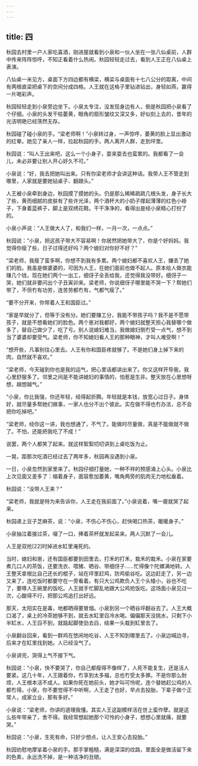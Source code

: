 ```yaml
---
---
---
```

title: 四
---



秋园去村里一户人家吃喜酒，刚进屋就看到小泉和一伙人坐在一张八仙桌前，人群中传来阵阵惊呼，不知正看着什么热闹。秋园轻轻走过去，看到人王正在八仙桌上表演。

八仙桌一米见方，桌面下方四边都有横梁，横梁与桌面有十七八公分的距离，中间有两根直梁把桌下的空间分成四格。人王就在这格子里钻进钻出，身轻如燕，赢得一片喝彩声。

秋园轻轻走到小泉旁边坐下。小泉太专注，没发现身边有人，倒是秋园把小泉看了个仔细。小泉的头发干枯萎黄，眼角的扇形皱纹又深又多，好似刻上去的，昔年的光洁明艳已经荡然无存。

秋园碰了碰小泉的手。“梁老师啊！”小泉转过身，一声惊呼，萎黄的脸上显出激动的红晕。她见了亲人一样，拉起秋园的手。两人离开人群，走到坪里。

秋园说：“叫人王出来吧，这么一个小身子，耍来耍去也蛮累的。我都看了一会儿，未必非要让别人开心好久不可。”

小泉说：“好，我去把她叫出来。只有你梁老师才会讲这种话。我带人王不管走到哪里，人家就是要她钻桌子、翻跟头。”

人王被小泉牵到身边，秋园摸了摸她的头。仍是那么稀稀疏疏几根头发，身子长大了些，黄而细腻的皮肤有了些许光泽，两个酒杯大的小奶子撑起薄薄的红色小褂子，下身着蓝裤子，脚上是双绣花鞋。干干净净的，看得出是经小泉精心打扮了的。

小泉小声说：“人王做大人了，和我们一样，一月一次，一点点。”

秋园说：“小泉，把这孩子带大不容易啊！你居然把她带大了，你是个好妈妈。我觉得你瘦了些，日子过得还好吗？两个媳妇对你好不好？”

“梁老师，我瘦了蛮多啊，你想不到我有多累。两个媳妇都不喜欢人王，嫌丢了她们的脸。我虽是做婆婆的，可因为人王，在她们面前也做不起人。原本给人做衣能赚几个钱，现在她们两个一出工，细伢子全丢给我，还觉得我没带好。细伢子一哭，她们就非要问出个子丑寅卯来。梁老师，你说细伢子哪里能不哭一下？帮她们带了，不但冇有功劳，连苦劳都冇有，气都气瘦了。”

“要不分开来，你带着人王和国臣过。”

“家是早就分了，但等于没有分。她们要赚工分，我能不带孩子吗？我不是不愿带孩子，就是不想看她们的脸色。两个崽对我都好，两个媳妇就整天担心我替哪个做多了，替自己做少了，吃了亏。别人说媳妇难当，我做媳妇倒冇受一点气，想不到当了婆婆却要受气。梁老师，你不知媳妇看人王的那种眼神，才叫人难受啊！”

“想开些，凡事别往心里去。人王有你和国臣疼就够了。不是她们身上掉下来的肉，自然就不喜欢。”

“梁老师，今天碰到你也是我的运气，把心里话都讲出来了。你又这样开导我，我心里舒服多了。邻里之间是不能讲媳妇的事情的，怕惹是生非。整天放在心里想呀想，越想越气。”

“小泉，你比我强，你还年轻，经得起折腾。年轻就是本钱，放宽心过日子。身体好，就尽量多帮她们做事，一家人也分不出个彼此。实在做不得也冇办法，总不会把你吃掉吧。”

“梁老师，经你这一讲，我也想通了，不气了。能做时尽量做，真是不能做就不做了。不怕，还能把我吃了不成！”

说罢，两个人都笑了起来。就这样絮絮叨叨讲到上桌吃饭为止。

一晃，距那次吃酒已经过去了两年多，秋园再没遇到小泉。

一日，小泉忽然到家里来了。秋园仔细打量她，一种不祥的预感涌上心头。小泉比上次见面又差多了：缩着身子，面容愈加萎黄，嘴角两旁的肌肉无力地松垂着。

秋园说：“没带人王来？”

“梁老师，我就是特为来告诉你，人王走在我前面了。”小泉说着，嘴一瘪就哭了起来。

秋园递上豆子芝麻茶，说：“小泉，不伤心不伤心，赶快喝口热茶，暖暖身子。”

小泉抽泣着接过茶，啜了一口，捧着茶杯就发起呆来。两人沉默了一会儿。

人王是双抢[22]时掉进水缸里淹死的。

当时，媳妇和崽，还有国臣都要到田里去，打禾的打禾，栽禾的栽禾。小泉在家要煮几口人的茶饭，还要洗衣、喂猪、晒谷、带细伢子……忙得像个陀螺满地转。人王整天拿根比自己还长的棍子，站在坪里赶鸡，防鸡偷谷吃。这边赶走了，另一边又来了，连吃饭时都要守在一旁看着。有只大公鸡欺负人王个头矮小，谷也不吃了，要啄人王碗里的饭吃。人王就手忙脚乱地跟大公鸡抢饭吃。这场面小泉见过一次，心酸得不行，把那公鸡追打出好远。

那天，太阳实在是毒，地都晒得要冒烟。小泉到另一个晒谷坪翻谷去了。人王大概口渴了，桌上的冷茶她够不到，就去水缸里舀冷水喝。偏偏那天没挑水，只剩下小半缸水，人王舀不到，就踮起脚使劲去舀，结果一头栽到缸里去了。

小泉翻谷回来，看到一群鸡在悠闲地吃谷，人王不知到哪里去了。小泉边喊边寻，后来才在缸里找到她。人已经没气了。

小泉讲完，哭得上气不接下气。

秋园说：“小泉，快不要哭了，你自己都瘦得不像样了，人死不能复生，还是活人要紧。这几十年，人王跟着你，冇享到太多福，总也冇受太多罪。不是你那么耐烦，人王根本活不成人。如果你死在她前头，她才叫可怜呢，连个替她赶公鸡的人都冇得。小泉，你不要觉得不中听啊，人王走了也好，早点去投胎，下辈子做个正常人，成家立业，那有多好。”

小泉说：“梁老师，你讲的道理我懂。其实人王这副模样活在世上蛮作孽。就是这么些年带亲了，舍不得。我经常想起她那个可怜的小身子，想想心里就痛，就要哭。”

秋园说：“小泉，生死有命，只好少想点，让人王安心去投胎。”

秋园劝慰地摩挲着小泉的手。那手掌粗糙，满是深深的纹路，里面全是做活留下来的色素，永远洗不掉，是一种洁净的丑陋。